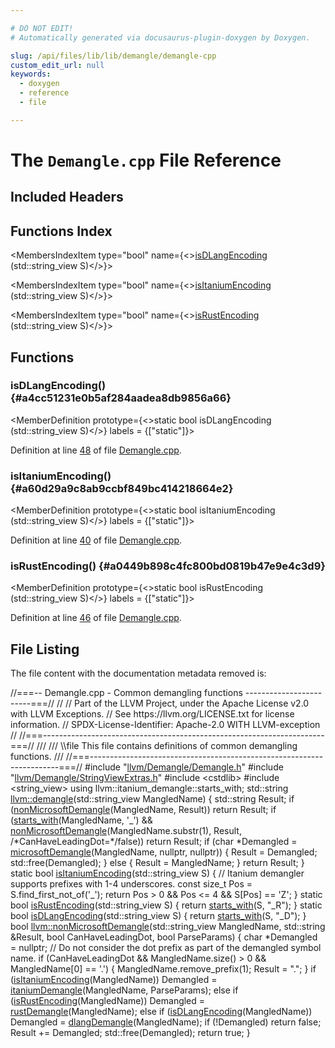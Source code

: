 ```yaml
---

# DO NOT EDIT!
# Automatically generated via docusaurus-plugin-doxygen by Doxygen.

slug: /api/files/lib/lib/demangle/demangle-cpp
custom_edit_url: null
keywords:
  - doxygen
  - reference
  - file

---
```





# The `Demangle.cpp` File Reference

<DoxygenPage pluginConfig={pluginConfig}>



## Included Headers

<IncludesList>
<IncludesListItem
  filePath="llvm/Demangle/Demangle.h"
  permalink="/docs/api/files/include/include/llvm/include/llvm/demangle/demangle-h"
  isLocal="true" />
<IncludesListItem
  filePath="llvm/Demangle/StringViewExtras.h"
  permalink="/docs/api/files/include/include/llvm/include/llvm/demangle/stringviewextras-h"
  isLocal="true" />
<IncludesListItem
  filePath="cstdlib"
  permalink=""
  isLocal="false" />
<IncludesListItem
  filePath="string_view"
  permalink=""
  isLocal="false" />
</IncludesList>

## Functions Index

<MembersIndex>

<MembersIndexItem
  type="bool"
  name={<><a href="#a4cc51231e0b5af284aadea8db9856a66">isDLangEncoding</a> (std::string&#95;view S)</>}>
</MembersIndexItem>

<MembersIndexItem
  type="bool"
  name={<><a href="#a60d29a9c8ab9ccbf849bc414218664e2">isItaniumEncoding</a> (std::string&#95;view S)</>}>
</MembersIndexItem>

<MembersIndexItem
  type="bool"
  name={<><a href="#a0449b898c4fc800bd0819b47e9e4c3d9">isRustEncoding</a> (std::string&#95;view S)</>}>
</MembersIndexItem>

</MembersIndex>


<SectionDefinition>

## Functions

### isDLangEncoding() {#a4cc51231e0b5af284aadea8db9856a66}

<MemberDefinition
  prototype={<>static bool isDLangEncoding (std::string&#95;view S)</>}
  labels = {["static"]}>

Definition at line <a href="#l00048">48</a> of file <a href="/docs/api/files/lib/lib/demangle/demangle-cpp">Demangle.cpp</a>.
</MemberDefinition>

### isItaniumEncoding() {#a60d29a9c8ab9ccbf849bc414218664e2}

<MemberDefinition
  prototype={<>static bool isItaniumEncoding (std::string&#95;view S)</>}
  labels = {["static"]}>

Definition at line <a href="#l00040">40</a> of file <a href="/docs/api/files/lib/lib/demangle/demangle-cpp">Demangle.cpp</a>.
</MemberDefinition>

### isRustEncoding() {#a0449b898c4fc800bd0819b47e9e4c3d9}

<MemberDefinition
  prototype={<>static bool isRustEncoding (std::string&#95;view S)</>}
  labels = {["static"]}>

Definition at line <a href="#l00046">46</a> of file <a href="/docs/api/files/lib/lib/demangle/demangle-cpp">Demangle.cpp</a>.
</MemberDefinition>

</SectionDefinition>

## File Listing

The file content with the documentation metadata removed is:

<ProgramListing>

<Link id="l00001" /><CodeLine lineNumber="1"><Highlight kind="comment">//===-- Demangle.cpp - Common demangling functions ------------------------===//</Highlight><Highlight kind="normal"></Highlight></CodeLine>
<Link id="l00002" /><CodeLine lineNumber="2"><Highlight kind="normal"></Highlight><Highlight kind="comment">//</Highlight><Highlight kind="normal"></Highlight></CodeLine>
<Link id="l00003" /><CodeLine lineNumber="3"><Highlight kind="normal"></Highlight><Highlight kind="comment">// Part of the LLVM Project, under the Apache License v2.0 with LLVM Exceptions.</Highlight><Highlight kind="normal"></Highlight></CodeLine>
<Link id="l00004" /><CodeLine lineNumber="4"><Highlight kind="normal"></Highlight><Highlight kind="comment">// See https://llvm.org/LICENSE.txt for license information.</Highlight><Highlight kind="normal"></Highlight></CodeLine>
<Link id="l00005" /><CodeLine lineNumber="5"><Highlight kind="normal"></Highlight><Highlight kind="comment">// SPDX-License-Identifier: Apache-2.0 WITH LLVM-exception</Highlight><Highlight kind="normal"></Highlight></CodeLine>
<Link id="l00006" /><CodeLine lineNumber="6"><Highlight kind="normal"></Highlight><Highlight kind="comment">//</Highlight><Highlight kind="normal"></Highlight></CodeLine>
<Link id="l00007" /><CodeLine lineNumber="7"><Highlight kind="normal"></Highlight><Highlight kind="comment">//===----------------------------------------------------------------------===//</Highlight><Highlight kind="comment"></Highlight></CodeLine>
<Link id="l00008" /><CodeLine lineNumber="8"><Highlight kind="comment">///</Highlight></CodeLine>
<Link id="l00009" /><CodeLine lineNumber="9"><Highlight kind="comment">/// \\file This file contains definitions of common demangling functions.</Highlight></CodeLine>
<Link id="l00010" /><CodeLine lineNumber="10"><Highlight kind="comment">///</Highlight><Highlight kind="normal"></Highlight></CodeLine>
<Link id="l00011" /><CodeLine lineNumber="11"><Highlight kind="normal"></Highlight><Highlight kind="comment">//===----------------------------------------------------------------------===//</Highlight><Highlight kind="normal"></Highlight></CodeLine>
<Link id="l00012" /><CodeLine lineNumber="12"><Highlight kind="normal"></Highlight></CodeLine>
<Link id="l00013" /><CodeLine lineNumber="13"><Highlight kind="normal"></Highlight><Highlight kind="preprocessor">#include &quot;<a href="/docs/api/files/include/include/llvm/include/llvm/demangle/demangle-h">llvm/Demangle/Demangle.h</a>&quot;</Highlight><Highlight kind="normal"></Highlight></CodeLine>
<Link id="l00014" /><CodeLine lineNumber="14"><Highlight kind="normal"></Highlight><Highlight kind="preprocessor">#include &quot;<a href="/docs/api/files/include/include/llvm/include/llvm/demangle/stringviewextras-h">llvm/Demangle/StringViewExtras.h</a>&quot;</Highlight><Highlight kind="normal"></Highlight></CodeLine>
<Link id="l00015" /><CodeLine lineNumber="15"><Highlight kind="normal"></Highlight><Highlight kind="preprocessor">#include &lt;cstdlib&gt;</Highlight><Highlight kind="normal"></Highlight></CodeLine>
<Link id="l00016" /><CodeLine lineNumber="16"><Highlight kind="normal"></Highlight><Highlight kind="preprocessor">#include &lt;string&#95;view&gt;</Highlight><Highlight kind="normal"></Highlight></CodeLine>
<Link id="l00017" /><CodeLine lineNumber="17"><Highlight kind="normal"></Highlight></CodeLine>
<Link id="l00018" /><CodeLine lineNumber="18"><Highlight kind="normal"></Highlight><Highlight kind="keyword">using </Highlight><Highlight kind="normal">llvm::itanium&#95;demangle::starts&#95;with;</Highlight></CodeLine>
<Link id="l00019" /><CodeLine lineNumber="19"><Highlight kind="normal"></Highlight></CodeLine>
<Link id="l00020" /><CodeLine lineNumber="20" lineLink="/docs/api/namespaces/llvm/#ab996639d406a5466d5c8a1586fb4a9d8"><Highlight kind="normal">std::string <a href="/docs/api/namespaces/llvm/#ab996639d406a5466d5c8a1586fb4a9d8">llvm::demangle</a>(std::string&#95;view MangledName) &#123;</Highlight></CodeLine>
<Link id="l00021" /><CodeLine lineNumber="21"><Highlight kind="normal">  std::string Result;</Highlight></CodeLine>
<Link id="l00022" /><CodeLine lineNumber="22"><Highlight kind="normal"></Highlight></CodeLine>
<Link id="l00023" /><CodeLine lineNumber="23"><Highlight kind="normal">  </Highlight><Highlight kind="keywordflow">if</Highlight><Highlight kind="normal"> (<a href="/docs/api/namespaces/llvm/#a08b5f002009fefdfceb3a1ce19c9cd74">nonMicrosoftDemangle</a>(MangledName, Result))</Highlight></CodeLine>
<Link id="l00024" /><CodeLine lineNumber="24"><Highlight kind="normal">    </Highlight><Highlight kind="keywordflow">return</Highlight><Highlight kind="normal"> Result;</Highlight></CodeLine>
<Link id="l00025" /><CodeLine lineNumber="25"><Highlight kind="normal"></Highlight></CodeLine>
<Link id="l00026" /><CodeLine lineNumber="26"><Highlight kind="normal">  </Highlight><Highlight kind="keywordflow">if</Highlight><Highlight kind="normal"> (<a href="/docs/api/files/include/include/llvm/include/llvm/demangle/stringviewextras-h/#a5336c02c81ff675028496f2f2409d30a">starts&#95;with</a>(MangledName, </Highlight><Highlight kind="charliteral">&#39;&#95;&#39;</Highlight><Highlight kind="normal">) &amp;&amp;</Highlight></CodeLine>
<Link id="l00027" /><CodeLine lineNumber="27"><Highlight kind="normal">      <a href="/docs/api/namespaces/llvm/#a08b5f002009fefdfceb3a1ce19c9cd74">nonMicrosoftDemangle</a>(MangledName.substr(1), Result,</Highlight></CodeLine>
<Link id="l00028" /><CodeLine lineNumber="28"><Highlight kind="normal">                           </Highlight><Highlight kind="comment">/&#42;CanHaveLeadingDot=&#42;/</Highlight><Highlight kind="keyword">false</Highlight><Highlight kind="normal">))</Highlight></CodeLine>
<Link id="l00029" /><CodeLine lineNumber="29"><Highlight kind="normal">    </Highlight><Highlight kind="keywordflow">return</Highlight><Highlight kind="normal"> Result;</Highlight></CodeLine>
<Link id="l00030" /><CodeLine lineNumber="30"><Highlight kind="normal"></Highlight></CodeLine>
<Link id="l00031" /><CodeLine lineNumber="31"><Highlight kind="normal">  </Highlight><Highlight kind="keywordflow">if</Highlight><Highlight kind="normal"> (</Highlight><Highlight kind="keywordtype">char</Highlight><Highlight kind="normal"> &#42;Demangled = <a href="/docs/api/namespaces/llvm/#aa7783c233c06a0bc69d1e35e551d9d66">microsoftDemangle</a>(MangledName, </Highlight><Highlight kind="keyword">nullptr</Highlight><Highlight kind="normal">, </Highlight><Highlight kind="keyword">nullptr</Highlight><Highlight kind="normal">)) &#123;</Highlight></CodeLine>
<Link id="l00032" /><CodeLine lineNumber="32"><Highlight kind="normal">    Result = Demangled;</Highlight></CodeLine>
<Link id="l00033" /><CodeLine lineNumber="33"><Highlight kind="normal">    std::free(Demangled);</Highlight></CodeLine>
<Link id="l00034" /><CodeLine lineNumber="34"><Highlight kind="normal">  &#125; </Highlight><Highlight kind="keywordflow">else</Highlight><Highlight kind="normal"> &#123;</Highlight></CodeLine>
<Link id="l00035" /><CodeLine lineNumber="35"><Highlight kind="normal">    Result = MangledName;</Highlight></CodeLine>
<Link id="l00036" /><CodeLine lineNumber="36"><Highlight kind="normal">  &#125;</Highlight></CodeLine>
<Link id="l00037" /><CodeLine lineNumber="37"><Highlight kind="normal">  </Highlight><Highlight kind="keywordflow">return</Highlight><Highlight kind="normal"> Result;</Highlight></CodeLine>
<Link id="l00038" /><CodeLine lineNumber="38"><Highlight kind="normal">&#125;</Highlight></CodeLine>
<Link id="l00039" /><CodeLine lineNumber="39"><Highlight kind="normal"></Highlight></CodeLine>
<Link id="l00040" /><CodeLine lineNumber="40" lineLink="#a60d29a9c8ab9ccbf849bc414218664e2"><Highlight kind="normal"></Highlight><Highlight kind="keyword">static</Highlight><Highlight kind="normal"> </Highlight><Highlight kind="keywordtype">bool</Highlight><Highlight kind="normal"> <a href="#a60d29a9c8ab9ccbf849bc414218664e2">isItaniumEncoding</a>(std::string&#95;view S) &#123;</Highlight></CodeLine>
<Link id="l00041" /><CodeLine lineNumber="41"><Highlight kind="normal">  </Highlight><Highlight kind="comment">// Itanium demangler supports prefixes with 1-4 underscores.</Highlight><Highlight kind="normal"></Highlight></CodeLine>
<Link id="l00042" /><CodeLine lineNumber="42"><Highlight kind="normal">  </Highlight><Highlight kind="keyword">const</Highlight><Highlight kind="normal"> </Highlight><Highlight kind="keywordtype">size&#95;t</Highlight><Highlight kind="normal"> Pos = S.find&#95;first&#95;not&#95;of(</Highlight><Highlight kind="charliteral">&#39;&#95;&#39;</Highlight><Highlight kind="normal">);</Highlight></CodeLine>
<Link id="l00043" /><CodeLine lineNumber="43"><Highlight kind="normal">  </Highlight><Highlight kind="keywordflow">return</Highlight><Highlight kind="normal"> Pos &gt; 0 &amp;&amp; Pos &lt;= 4 &amp;&amp; S&#91;Pos&#93; == </Highlight><Highlight kind="charliteral">&#39;Z&#39;</Highlight><Highlight kind="normal">;</Highlight></CodeLine>
<Link id="l00044" /><CodeLine lineNumber="44"><Highlight kind="normal">&#125;</Highlight></CodeLine>
<Link id="l00045" /><CodeLine lineNumber="45"><Highlight kind="normal"></Highlight></CodeLine>
<Link id="l00046" /><CodeLine lineNumber="46" lineLink="#a0449b898c4fc800bd0819b47e9e4c3d9"><Highlight kind="normal"></Highlight><Highlight kind="keyword">static</Highlight><Highlight kind="normal"> </Highlight><Highlight kind="keywordtype">bool</Highlight><Highlight kind="normal"> <a href="#a0449b898c4fc800bd0819b47e9e4c3d9">isRustEncoding</a>(std::string&#95;view S) &#123; </Highlight><Highlight kind="keywordflow">return</Highlight><Highlight kind="normal"> <a href="/docs/api/files/include/include/llvm/include/llvm/demangle/stringviewextras-h/#a5336c02c81ff675028496f2f2409d30a">starts&#95;with</a>(S, </Highlight><Highlight kind="stringliteral">&quot;&#95;R&quot;</Highlight><Highlight kind="normal">); &#125;</Highlight></CodeLine>
<Link id="l00047" /><CodeLine lineNumber="47"><Highlight kind="normal"></Highlight></CodeLine>
<Link id="l00048" /><CodeLine lineNumber="48" lineLink="#a4cc51231e0b5af284aadea8db9856a66"><Highlight kind="normal"></Highlight><Highlight kind="keyword">static</Highlight><Highlight kind="normal"> </Highlight><Highlight kind="keywordtype">bool</Highlight><Highlight kind="normal"> <a href="#a4cc51231e0b5af284aadea8db9856a66">isDLangEncoding</a>(std::string&#95;view S) &#123; </Highlight><Highlight kind="keywordflow">return</Highlight><Highlight kind="normal"> <a href="/docs/api/files/include/include/llvm/include/llvm/demangle/stringviewextras-h/#a5336c02c81ff675028496f2f2409d30a">starts&#95;with</a>(S, </Highlight><Highlight kind="stringliteral">&quot;&#95;D&quot;</Highlight><Highlight kind="normal">); &#125;</Highlight></CodeLine>
<Link id="l00049" /><CodeLine lineNumber="49"><Highlight kind="normal"></Highlight></CodeLine>
<Link id="l00050" /><CodeLine lineNumber="50" lineLink="/docs/api/namespaces/llvm/#a08b5f002009fefdfceb3a1ce19c9cd74"><Highlight kind="normal"></Highlight><Highlight kind="keywordtype">bool</Highlight><Highlight kind="normal"> <a href="/docs/api/namespaces/llvm/#a08b5f002009fefdfceb3a1ce19c9cd74">llvm::nonMicrosoftDemangle</a>(std::string&#95;view MangledName,</Highlight></CodeLine>
<Link id="l00051" /><CodeLine lineNumber="51"><Highlight kind="normal">                                std::string &amp;Result, </Highlight><Highlight kind="keywordtype">bool</Highlight><Highlight kind="normal"> CanHaveLeadingDot,</Highlight></CodeLine>
<Link id="l00052" /><CodeLine lineNumber="52"><Highlight kind="normal">                                </Highlight><Highlight kind="keywordtype">bool</Highlight><Highlight kind="normal"> ParseParams) &#123;</Highlight></CodeLine>
<Link id="l00053" /><CodeLine lineNumber="53"><Highlight kind="normal">  </Highlight><Highlight kind="keywordtype">char</Highlight><Highlight kind="normal"> &#42;Demangled = </Highlight><Highlight kind="keyword">nullptr</Highlight><Highlight kind="normal">;</Highlight></CodeLine>
<Link id="l00054" /><CodeLine lineNumber="54"><Highlight kind="normal"></Highlight></CodeLine>
<Link id="l00055" /><CodeLine lineNumber="55"><Highlight kind="normal">  </Highlight><Highlight kind="comment">// Do not consider the dot prefix as part of the demangled symbol name.</Highlight><Highlight kind="normal"></Highlight></CodeLine>
<Link id="l00056" /><CodeLine lineNumber="56"><Highlight kind="normal">  </Highlight><Highlight kind="keywordflow">if</Highlight><Highlight kind="normal"> (CanHaveLeadingDot &amp;&amp; MangledName.size() &gt; 0 &amp;&amp; MangledName&#91;0&#93; == </Highlight><Highlight kind="charliteral">&#39;.&#39;</Highlight><Highlight kind="normal">) &#123;</Highlight></CodeLine>
<Link id="l00057" /><CodeLine lineNumber="57"><Highlight kind="normal">    MangledName.remove&#95;prefix(1);</Highlight></CodeLine>
<Link id="l00058" /><CodeLine lineNumber="58"><Highlight kind="normal">    Result = </Highlight><Highlight kind="stringliteral">&quot;.&quot;</Highlight><Highlight kind="normal">;</Highlight></CodeLine>
<Link id="l00059" /><CodeLine lineNumber="59"><Highlight kind="normal">  &#125;</Highlight></CodeLine>
<Link id="l00060" /><CodeLine lineNumber="60"><Highlight kind="normal"></Highlight></CodeLine>
<Link id="l00061" /><CodeLine lineNumber="61"><Highlight kind="normal">  </Highlight><Highlight kind="keywordflow">if</Highlight><Highlight kind="normal"> (<a href="#a60d29a9c8ab9ccbf849bc414218664e2">isItaniumEncoding</a>(MangledName))</Highlight></CodeLine>
<Link id="l00062" /><CodeLine lineNumber="62"><Highlight kind="normal">    Demangled = <a href="/docs/api/namespaces/llvm/#a7b3603860e0761afd058a6dd5f518363">itaniumDemangle</a>(MangledName, ParseParams);</Highlight></CodeLine>
<Link id="l00063" /><CodeLine lineNumber="63"><Highlight kind="normal">  </Highlight><Highlight kind="keywordflow">else</Highlight><Highlight kind="normal"> </Highlight><Highlight kind="keywordflow">if</Highlight><Highlight kind="normal"> (<a href="#a0449b898c4fc800bd0819b47e9e4c3d9">isRustEncoding</a>(MangledName))</Highlight></CodeLine>
<Link id="l00064" /><CodeLine lineNumber="64"><Highlight kind="normal">    Demangled = <a href="/docs/api/namespaces/llvm/#a9ba12f62b7c7aac2fe0d725965b597ec">rustDemangle</a>(MangledName);</Highlight></CodeLine>
<Link id="l00065" /><CodeLine lineNumber="65"><Highlight kind="normal">  </Highlight><Highlight kind="keywordflow">else</Highlight><Highlight kind="normal"> </Highlight><Highlight kind="keywordflow">if</Highlight><Highlight kind="normal"> (<a href="#a4cc51231e0b5af284aadea8db9856a66">isDLangEncoding</a>(MangledName))</Highlight></CodeLine>
<Link id="l00066" /><CodeLine lineNumber="66"><Highlight kind="normal">    Demangled = <a href="/docs/api/namespaces/llvm/#a7f56cfd37698f599f5bee9bbf4015ca1">dlangDemangle</a>(MangledName);</Highlight></CodeLine>
<Link id="l00067" /><CodeLine lineNumber="67"><Highlight kind="normal"></Highlight></CodeLine>
<Link id="l00068" /><CodeLine lineNumber="68"><Highlight kind="normal">  </Highlight><Highlight kind="keywordflow">if</Highlight><Highlight kind="normal"> (!Demangled)</Highlight></CodeLine>
<Link id="l00069" /><CodeLine lineNumber="69"><Highlight kind="normal">    </Highlight><Highlight kind="keywordflow">return</Highlight><Highlight kind="normal"> </Highlight><Highlight kind="keyword">false</Highlight><Highlight kind="normal">;</Highlight></CodeLine>
<Link id="l00070" /><CodeLine lineNumber="70"><Highlight kind="normal"></Highlight></CodeLine>
<Link id="l00071" /><CodeLine lineNumber="71"><Highlight kind="normal">  Result += Demangled;</Highlight></CodeLine>
<Link id="l00072" /><CodeLine lineNumber="72"><Highlight kind="normal">  std::free(Demangled);</Highlight></CodeLine>
<Link id="l00073" /><CodeLine lineNumber="73"><Highlight kind="normal">  </Highlight><Highlight kind="keywordflow">return</Highlight><Highlight kind="normal"> </Highlight><Highlight kind="keyword">true</Highlight><Highlight kind="normal">;</Highlight></CodeLine>
<Link id="l00074" /><CodeLine lineNumber="74"><Highlight kind="normal">&#125;</Highlight></CodeLine>

</ProgramListing>


</DoxygenPage>

